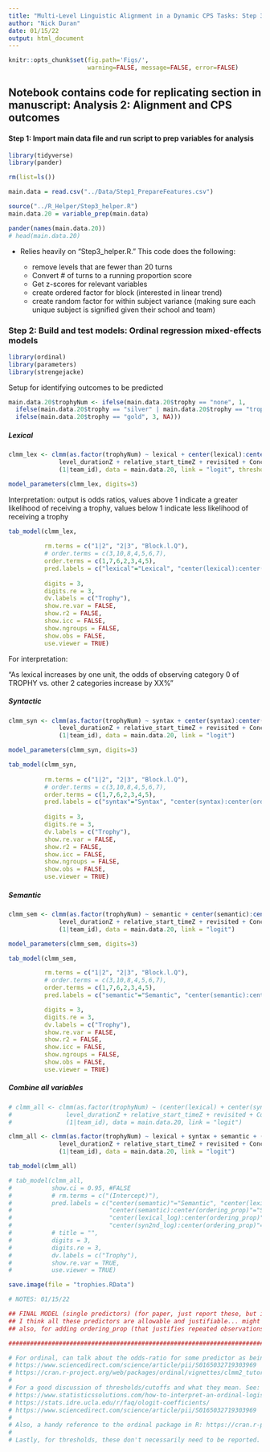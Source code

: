 ```yaml
---
title: "Multi-Level Linguistic Alignment in a Dynamic CPS Tasks: Step 3 Model 2: Trophies"
author: "Nick Duran"
date: 01/15/22
output: html_document
---
```


```r
knitr::opts_chunk$set(fig.path='Figs/',
                      warning=FALSE, message=FALSE, error=FALSE)
```

## Notebook contains code for replicating section in manuscript: Analysis 2: Alignment and CPS outcomes

#### Step 1: Import main data file and run script to prep variables for analysis

```r
library(tidyverse)
library(pander)

rm(list=ls())
```

```r
main.data = read.csv("../Data/Step1_PrepareFeatures.csv")

source("../R_Helper/Step3_helper.R")
main.data.20 = variable_prep(main.data)

pander(names(main.data.20))
# head(main.data.20)
```

* Relies heavily on "Step3_helper.R." This code does the following:

  * remove levels that are fewer than 20 turns
  * Convert # of turns to a running proportion score 
  * Get z-scores for relevant variables
  * create ordered factor for block (interested in linear trend)
  * create random factor for within subject variance (making sure each unique subject is signified given their school and team)

### Step 2: Build and test models: Ordinal regression mixed-effects models

```r
library(ordinal)
library(parameters) 
library(strengejacke)
```

Setup for identifying outcomes to be predicted

```r
main.data.20$trophyNum <- ifelse(main.data.20$trophy == "none", 1, 
  ifelse(main.data.20$trophy == "silver" | main.data.20$trophy == "trophy", 2, 
  ifelse(main.data.20$trophy == "gold", 3, NA)))
```
<!-- # main.data.20$trophyBin <- ifelse(main.data.20$trophyNum > 0, 1, 0) -->
<!-- # main.data.20$trophyGoldOrSilver <- ifelse(main.data.20$trophy == "gold", 1, ifelse(main.data.20$trophy == "silver", 0, NA)) -->

##### Lexical

```r
clmm_lex <- clmm(as.factor(trophyNum) ~ lexical + center(lexical):center(ordering_prop) + 
              level_durationZ + relative_start_timeZ + revisited + Concept + Block.l + 
              (1|team_id), data = main.data.20, link = "logit", threshold="flexible")
```

```r
model_parameters(clmm_lex, digits=3)
```

Interpretation: output is odds ratios, values above 1 indicate a greater likelihood of receiving a trophy, values below 1 indicate less likelihood of receiving a trophy 

```r
tab_model(clmm_lex,
          
          rm.terms = c("1|2", "2|3", "Block.l.Q"),
          # order.terms = c(3,10,8,4,5,6,7),
          order.terms = c(1,7,6,2,3,4,5),
          pred.labels = c("lexical"="Lexical", "center(lexical):center(ordering_prop)"="Lexical * Order", "Block.l.L"="Block (linear trend)", "level_durationZ"="Level duration", "relative_start_timeZ"="Level start time", "revisitedreattempt" = "Revisit [yes]",  "ConceptPoT" = "Concept [PoT]"),          
          
          digits = 3,
          digits.re = 3,
          dv.labels = c("Trophy"),
          show.re.var = FALSE,
          show.r2 = FALSE,
          show.icc = FALSE,
          show.ngroups = FALSE,
          show.obs = FALSE,
          use.viewer = TRUE)
```

For interpretation:

"As lexical increases by one unit, the odds of observing category 0 of TROPHY vs. other 2 categories increase by XX%"

##### Syntactic

```r
clmm_syn <- clmm(as.factor(trophyNum) ~ syntax + center(syntax):center(ordering_prop) +  
              level_durationZ + relative_start_timeZ + revisited + Concept + Block.l + 
              (1|team_id), data = main.data.20, link = "logit")
```

```r
model_parameters(clmm_syn, digits=3)
```

```r
tab_model(clmm_syn,
          
          rm.terms = c("1|2", "2|3", "Block.l.Q"),
          # order.terms = c(3,10,8,4,5,6,7),
          order.terms = c(1,7,6,2,3,4,5),
          pred.labels = c("syntax"="Syntax", "center(syntax):center(ordering_prop)"="Syntax * Order", "Block.l.L"="Block (linear trend)", "level_durationZ"="Level duration", "relative_start_timeZ"="Level start time", "revisitedreattempt" = "Revisit [yes]",  "ConceptPoT" = "Concept [PoT]"),
          
          digits = 3,
          digits.re = 3,
          dv.labels = c("Trophy"),
          show.re.var = FALSE,
          show.r2 = FALSE,
          show.icc = FALSE,
          show.ngroups = FALSE,
          show.obs = FALSE,
          use.viewer = TRUE)
```

##### Semantic

<!-- ## something to note with semantic is there are ~1700 rows/utterances that have NA values because one of the utterances must contain words not in the semantic space - does this get addressed anywhere in manuscript? -->
```r
clmm_sem <- clmm(as.factor(trophyNum) ~ semantic + center(semantic):center(ordering_prop) + 
              level_durationZ + relative_start_timeZ + revisited + Concept + Block.l + 
              (1|team_id), data = main.data.20, link = "logit")
```

```r
model_parameters(clmm_sem, digits=3)
```

```r
tab_model(clmm_sem,

          rm.terms = c("1|2", "2|3", "Block.l.Q"),
          # order.terms = c(3,10,8,4,5,6,7),
          order.terms = c(1,7,6,2,3,4,5),
          pred.labels = c("semantic"="Semantic", "center(semantic):center(ordering_prop)"="Semantic * Order", "Block.l.L"="Block (linear trend)", "level_durationZ"="Level duration", "relative_start_timeZ"="Level start time", "revisitedreattempt" = "Revisit [yes]",  "ConceptPoT" = "Concept [PoT]"),

          digits = 3,
          digits.re = 3,
          dv.labels = c("Trophy"),
          show.re.var = FALSE,
          show.r2 = FALSE,
          show.icc = FALSE,
          show.ngroups = FALSE,
          show.obs = FALSE,
          use.viewer = TRUE)
```

##### Combine all variables

<!-- What is the rationale of running all three together? Doing them separately?  -->

<!-- From Dideriksen: "to assess whether the frequency of given grounding mechanisms was uniquely informative as to performance, we also built models including all grounding mechanisms as predictors. This corresponds to asking whether each predictor was still related to performance even when we already know the frequency of the other grounding mechanisms." -->

<!-- A model including all predictors showed that not all predictors maintained evidence of relation to performance. This indicates that not all grounding mechanisms contribute unique information to our understanding of effective conversational coordination. -->

```r
# clmm_all <- clmm(as.factor(trophyNum) ~ (center(lexical) + center(syntax) + center(semantic))*center(ordering_prop) + 
#               level_durationZ + relative_start_timeZ + revisited + Concept + Block.l + 
#               (1|team_id), data = main.data.20, link = "logit")

clmm_all <- clmm(as.factor(trophyNum) ~ lexical + syntax + semantic + (center(lexical) + center(syntax) + center(semantic)):center(ordering_prop) + 
              level_durationZ + relative_start_timeZ + revisited + Concept + Block.l + 
              (1|team_id), data = main.data.20, link = "logit")
```

```r
tab_model(clmm_all)
```

```r
# tab_model(clmm_all,
#           show.ci = 0.95, #FALSE
#           # rm.terms = c("(Intercept)"),
#           pred.labels = c("center(semantic)"="Semantic", "center(lexical_log)"="Lexical",  "center(syn2nd_log)"="Syntactic", "center(ordering_prop)"="Discourse Time", "relative_start_timeZ"="Relative Start Time", "level_durationZ"="Level Duration", "utterlen_alignerZ"="Utterance Length Aligner", "ConceptPoT" = "Concept [PoT]", "XQ_know"="Familiarity [yes]", "femdomin"="Majority Female [yes]",
#                           "center(semantic):center(ordering_prop)"="Semantic * Time",
#                           "center(lexical_log):center(ordering_prop)"="Lexical * Time",
#                           "center(syn2nd_log):center(ordering_prop)"="Syntactic * Time"),
#           # title = "",
#           digits = 3,
#           digits.re = 3,
#           dv.labels = c("Trophy"),
#           show.re.var = TRUE,
#           use.viewer = TRUE)
```

```r
save.image(file = "trophies.RData")
```





```r
# NOTES: 01/15/22

## FINAL MODEL (single predictors) (for paper, just report these, but if asked, can report with all included)
## I think all these predictors are allowable and justifiable... might want to see https://www.ncbi.nlm.nih.gov/pmc/articles/PMC5543767/ for further justification
## also, for adding ordering_prop (that justifies repeated observations, but even without it, still shouldn't be a problem with it given a repeated measure for team)

###############################################################################

# For ordinal, can talk about the odds-ratio for some predictor as being X, and this can be interpreted, in terms of the outcome with multiple levels, as a cumulative odds of some percentage of something happening. See:
# https://www.sciencedirect.com/science/article/pii/S0165032719303969
# https://cran.r-project.org/web/packages/ordinal/vignettes/clmm2_tutorial.pdf
# 
# For a good discussion of thresholds/cutoffs and what they mean. See:
# https://www.statisticssolutions.com/how-to-interpret-an-ordinal-logistic-regression/
# https://stats.idre.ucla.edu/r/faq/ologit-coefficients/
# https://www.sciencedirect.com/science/article/pii/S0165032719303969
# 
# Also, a handy reference to the ordinal package in R: https://cran.r-project.org/web/packages/ordinal/ordinal.pdf
# 
# Lastly, for thresholds, these don't necessarily need to be reported. I believe they confirm the assumption of these sorts of models (ordinal) of what is called a "proportional odds assumption" or "parallel lines test." This is assuming that the odds are equal across the levels of the outcome. In our example, the proportional odds assumption means that the odds of being no-coin versus silver or gold (j=1) is the same as the odds of being no-coin and silver versus gold (j=2). But not 100% as to whether having a significant p-value here is what this is indicating. But what is for sure is that the thresholds (coefficients) reported are necessary for computing the predictor coefficients (this is what the two linked papers discuss).
```













